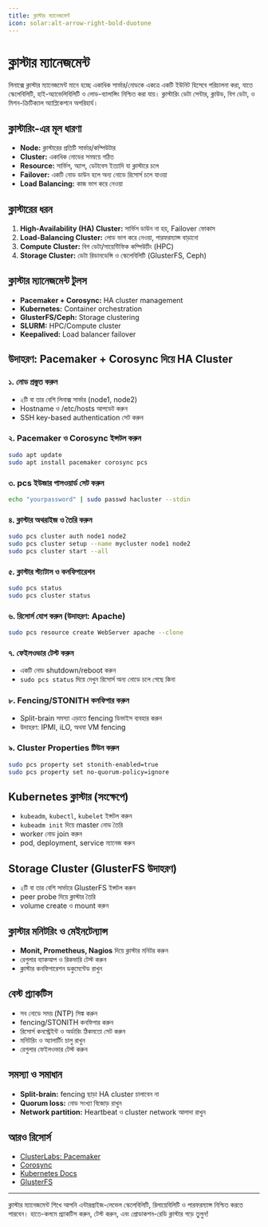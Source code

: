 ```yaml
---
title: ক্লাস্টার ম্যানেজমেন্ট
icon: solar:alt-arrow-right-bold-duotone
---
```


# ক্লাস্টার ম্যানেজমেন্ট

লিনাক্সে ক্লাস্টার ম্যানেজমেন্ট মানে হচ্ছে একাধিক সার্ভার/নোডকে একত্রে একটি ইউনিট হিসেবে পরিচালনা করা, যাতে স্কেলেবিলিটি, হাই-অ্যাভেলিবিলিটি ও লোড-ব্যালান্সিং নিশ্চিত করা যায়। ক্লাস্টারিং ডেটা সেন্টার, ক্লাউড, বিগ ডেটা, ও মিশন-ক্রিটিক্যাল অ্যাপ্লিকেশনে অপরিহার্য।

## ক্লাস্টারিং-এর মূল ধারণা

- **Node:** ক্লাস্টারের প্রতিটি সার্ভার/কম্পিউটার
- **Cluster:** একাধিক নোডের সমন্বয়ে গঠিত
- **Resource:** সার্ভিস, অ্যাপ, ডেটাবেস ইত্যাদি যা ক্লাস্টারে চলে
- **Failover:** একটি নোড ডাউন হলে অন্য নোডে রিসোর্স চলে যাওয়া
- **Load Balancing:** কাজ ভাগ করে নেওয়া

## ক্লাস্টারের ধরন

1. **High-Availability (HA) Cluster:** সার্ভিস ডাউন না হয়, Failover ফোকাস
2. **Load-Balancing Cluster:** লোড ভাগ করে নেওয়া, পারফরম্যান্স বাড়ানো
3. **Compute Cluster:** বিগ ডেটা/সায়েন্টিফিক কম্পিউটিং (HPC)
4. **Storage Cluster:** ডেটা রিডানডেন্সি ও স্কেলেবিলিটি (GlusterFS, Ceph)

## ক্লাস্টার ম্যানেজমেন্ট টুলস

- **Pacemaker + Corosync:** HA cluster management
- **Kubernetes:** Container orchestration
- **GlusterFS/Ceph:** Storage clustering
- **SLURM:** HPC/Compute cluster
- **Keepalived:** Load balancer failover

## উদাহরণ: Pacemaker + Corosync দিয়ে HA Cluster

### ১. নোড প্রস্তুত করুন

- ২টি বা তার বেশি লিনাক্স সার্ভার (node1, node2)
- Hostname ও /etc/hosts আপডেট করুন
- SSH key-based authentication সেট করুন

### ২. Pacemaker ও Corosync ইন্সটল করুন

```bash
sudo apt update
sudo apt install pacemaker corosync pcs
```

### ৩. pcs ইউজার পাসওয়ার্ড সেট করুন

```bash
echo "yourpassword" | sudo passwd hacluster --stdin
```

### ৪. ক্লাস্টার অথরাইজ ও তৈরি করুন

```bash
sudo pcs cluster auth node1 node2
sudo pcs cluster setup --name mycluster node1 node2
sudo pcs cluster start --all
```

### ৫. ক্লাস্টার স্ট্যাটাস ও কনফিগারেশন

```bash
sudo pcs status
sudo pcs cluster status
```

### ৬. রিসোর্স যোগ করুন (উদাহরণ: Apache)

```bash
sudo pcs resource create WebServer apache --clone
```

### ৭. ফেইলওভার টেস্ট করুন

- একটি নোড shutdown/reboot করুন
- `sudo pcs status` দিয়ে দেখুন রিসোর্স অন্য নোডে চলে গেছে কিনা

### ৮. Fencing/STONITH কনফিগার করুন

- Split-brain সমস্যা এড়াতে fencing ডিভাইস ব্যবহার করুন
- উদাহরণ: IPMI, iLO, অথবা VM fencing

### ৯. Cluster Properties টিউন করুন

```bash
sudo pcs property set stonith-enabled=true
sudo pcs property set no-quorum-policy=ignore
```

## Kubernetes ক্লাস্টার (সংক্ষেপে)

- `kubeadm`, `kubectl`, `kubelet` ইন্সটল করুন
- `kubeadm init` দিয়ে master নোড তৈরি
- worker নোড join করুন
- pod, deployment, service ম্যানেজ করুন

## Storage Cluster (GlusterFS উদাহরণ)

- ২টি বা তার বেশি সার্ভারে GlusterFS ইন্সটল করুন
- peer probe দিয়ে ক্লাস্টার তৈরি
- volume create ও mount করুন

## ক্লাস্টার মনিটরিং ও মেইনটেন্যান্স

- **Monit, Prometheus, Nagios** দিয়ে ক্লাস্টার মনিটর করুন
- রেগুলার ব্যাকআপ ও রিকভারি টেস্ট করুন
- ক্লাস্টার কনফিগারেশন ডকুমেন্টেড রাখুন

## বেস্ট প্র্যাকটিস

- সব নোডে সময় (NTP) সিঙ্ক করুন
- fencing/STONITH কনফিগার করুন
- রিসোর্স কনস্ট্রেইন্ট ও অর্ডারিং ঠিকমতো সেট করুন
- মনিটরিং ও অ্যালার্টিং চালু রাখুন
- রেগুলার ফেইলওভার টেস্ট করুন

## সমস্যা ও সমাধান

- **Split-brain:** fencing ছাড়া HA cluster চালাবেন না
- **Quorum loss:** নোড সংখ্যা বিজোড় রাখুন
- **Network partition:** Heartbeat ও cluster network আলাদা রাখুন

## আরও রিসোর্স
- [ClusterLabs: Pacemaker](https://clusterlabs.org/pacemaker/doc/)
- [Corosync](https://corosync.github.io/corosync/)
- [Kubernetes Docs](https://kubernetes.io/docs/)
- [GlusterFS](https://docs.gluster.org/en/latest/)

---

ক্লাস্টার ম্যানেজমেন্ট শিখে আপনি এন্টারপ্রাইজ-লেভেল স্কেলেবিলিটি, রিলায়েবিলিটি ও পারফরম্যান্স নিশ্চিত করতে পারবেন। হাতে-কলমে প্র্যাকটিস করুন, টেস্ট করুন, এবং প্রোডাকশন-রেডি ক্লাস্টার গড়ে তুলুন!
